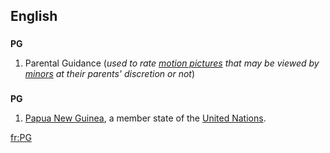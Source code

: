 {{also|pg|Pg|pg.|.pg}}
==English==

==={{initialism}}===
'''PG'''

# {{context|British|US}} Parental Guidance (''used to rate [[motion picture]]s that may be viewed by [[minor]]s at their parents' discretion or not'')

==={{abbreviation}}===
'''PG'''

# [[Papua New Guinea]], a member state of the [[United Nations]].

[[fr:PG]]
